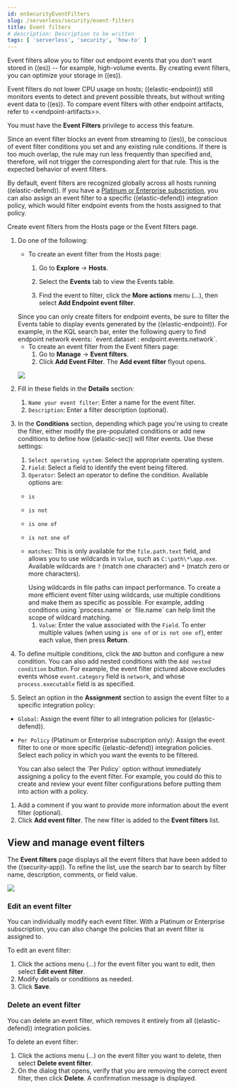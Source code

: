 ```yaml
---
id: enSecurityEventFilters
slug: /serverless/security/event-filters
title: Event filters
# description: Description to be written
tags: [ 'serverless', 'security', 'how-to' ]
---
```


<div id="event-filters"></div>

Event filters allow you to filter out endpoint events that you don't want stored in ((es)) -- for example, high-volume events. By creating event filters, you can optimize your storage in ((es)).

Event filters do not lower CPU usage on hosts; ((elastic-endpoint)) still monitors events to detect and prevent possible threats, but without writing event data to ((es)). To compare event filters with other endpoint artifacts, refer to \<\<endpoint-artifacts>>.

<DocCallOut title="Requirements">

You must have the **Event Filters** <DocLink id="enSecurityEndpointManagementReq">privilege</DocLink> to access this feature.

</DocCallOut>

<DocCallOut title="Important" color="warning">
Since an event filter blocks an event from streaming to ((es)), be conscious of event filter conditions you set and any existing rule conditions. If there is too much overlap, the rule may run less frequently than specified and, therefore, will not trigger the corresponding alert for that rule. This is the expected behavior of event filters.
</DocCallOut>

By default, event filters are recognized globally across all hosts running ((elastic-defend)). If you have a [Platinum or Enterprise subscription](https://www.elastic.co/pricing), you can also assign an event filter to a specific ((elastic-defend)) integration policy, which would filter endpoint events from the hosts assigned to that policy.

Create event filters from the Hosts page or the Event filters page.

1. Do one of the following:

    * To create an event filter from the Hosts page:
        1. Go to **Explore** -> **Hosts**.
        1. Select the **Events** tab to view the Events table.

        1. Find the event to filter, click the **More actions** menu (*...*), then select **Add Endpoint event filter**.

    <DocCallOut title="Tip">
    Since you can only create filters for endpoint events, be sure to filter the Events table to display events generated by the ((elastic-endpoint)).
    For example, in the KQL search bar, enter the following query to find endpoint network events: `event.dataset : endpoint.events.network`.
    </DocCallOut>

    * To create an event filter from the Event filters page:
        1. Go to **Manage** -> **Event filters**.
        1. Click **Add Event Filter**. The **Add event filter** flyout opens.

    ![](../images/event-filters/-management-admin-event-filter.png)

1. Fill in these fields in the **Details** section:
      1. `Name your event filter`: Enter a name for the event filter.
      1. `Description`: Enter a filter description (optional).
1. In the **Conditions** section, depending which page you're using to create the filter, either modify the pre-populated conditions or add new conditions to define how ((elastic-sec)) will filter events. Use these settings:
      1. `Select operating system`: Select the appropriate operating system.
      1. `Field`: Select a field to identify the event being filtered.
      1. `Operator`: Select an operator to define the condition. Available options are:
    * `is`
    * `is not`
    * `is one of`
    * `is not one of`
    * `matches`: This is only available for the `file.path.text` field, and allows you to use wildcards in `Value`, such as `C:\path\*\app.exe`.  Available wildcards are `?` (match one character) and `*` (match zero or more characters).

        <DocCallOut title="Important" color="warning">
        Using wildcards in file paths can impact performance. To create a more efficient event filter using wildcards, use multiple conditions and make them as specific as possible. For example, adding conditions using `process.name` or `file.name` can help limit the scope of wildcard matching.
        </DocCallOut>

      1. `Value`: Enter the value associated with the `Field`. To enter multiple values (when using `is one of` or `is not one of`), enter each value, then press **Return**.

1. To define multiple conditions, click the `AND` button and configure a new condition. You can also add nested conditions with the `Add nested condition` button. For example, the event filter pictured above excludes events whose `event.category` field is `network`, and whose `process.executable` field is as specified.

1. Select an option in the **Assignment** section to assign the event filter to a specific integration policy:

* `Global`: Assign the event filter to all integration policies for ((elastic-defend)).
* `Per Policy` (Platinum or Enterprise subscription only): Assign the event filter to one or more specific ((elastic-defend)) integration policies. Select each policy in which you want the events to be filtered.

    <DocCallOut title="Note">
    You can also select the `Per Policy` option without immediately assigning a policy to the event filter. For example, you could do this to create and review your event filter configurations before putting them into action with a policy.
    </DocCallOut>

1. Add a comment if you want to provide more information about the event filter (optional).
1. Click **Add event filter**. The new filter is added to the **Event filters** list.

<div id="manage-event-filters"></div>

## View and manage event filters

The **Event filters** page displays all the event filters that have been added to the ((security-app)). To refine the list, use the search bar to search by filter name, description, comments, or field value.

![](../images/event-filters/-management-admin-event-filters-list.png)

<div id="edit-event-filter"></div>

### Edit an event filter
You can individually modify each event filter. With a Platinum or Enterprise subscription, you can also change the policies that an event filter is assigned to.

To edit an event filter:

1. Click the actions menu (*...*) for the event filter you want to edit, then select **Edit event filter**.
1. Modify details or conditions as needed.
1. Click **Save**.

<div id="delete-event-filter"></div>

### Delete an event filter
You can delete an event filter, which removes it entirely from all ((elastic-defend)) integration policies.

To delete an event filter:

1. Click the actions menu (*...*) on the event filter you want to delete, then select **Delete event filter**.
1. On the dialog that opens, verify that you are removing the correct event filter, then click **Delete**. A confirmation message is displayed.

